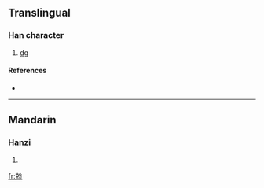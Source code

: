 ==Translingual==

===Han character===
{{Han char|rn=10|rad=儿|as=09|sn=11|four=|canj=十山金尸竹 (JUCSH)|ids=⿺[[克]][[分]]}}

# [[dg]]

====References====
* {{Han ref|kx=0125.201|dkj=01387|dj=0266.010|hdz=10273.141|uh=515D|ud=20829|bh=A25C|bd=41564}}

----

==Mandarin==

===Hanzi===
{{cmn-hanzi|pin=[[fēn]] ([[fen1]])|wg=fen<sup>1</sup>}}

# {{defn|Mandarin}}

[[fr:兝]]